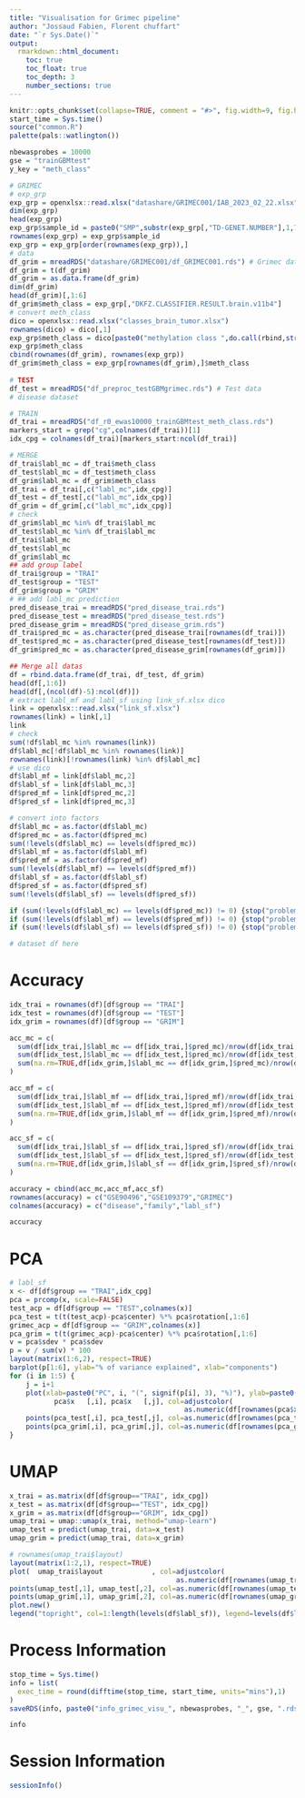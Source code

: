 ```yaml
---
title: "Visualisation for Grimec pipeline"
author: "Jossaud Fabien, Florent chuffart"
date: "`r Sys.Date()`"
output: 
  rmarkdown::html_document:
    toc: true
    toc_float: true
    toc_depth: 3
    number_sections: true
---
```



```r
knitr::opts_chunk$set(collapse=TRUE, comment = "#>", fig.width=9, fig.height=6, eval=TRUE, echo=FALSE, results="hide")
start_time = Sys.time()
source("common.R")
palette(pals::watlington())
```

```r
nbewasprobes = 10000
gse = "trainGBMtest"
y_key = "meth_class"
```

```r
# GRIMEC
# exp_grp
exp_grp = openxlsx::read.xlsx("datashare/GRIMEC001/IAB_2023_02_22.xlsx",sheet=2)
dim(exp_grp)
head(exp_grp)
exp_grp$sample_id = paste0("SMP",substr(exp_grp[,"TD-GENET.NUMBER"],1,7),"_",exp_grp[,"BEADCHIP.SAMPLE.NUMBER"])
rownames(exp_grp) = exp_grp$sample_id
exp_grp = exp_grp[order(rownames(exp_grp)),]
# data
df_grim = mreadRDS("datashare/GRIMEC001/df_GRIMEC001.rds") # Grimec data
df_grim = t(df_grim)
df_grim = as.data.frame(df_grim)
dim(df_grim)
head(df_grim)[,1:6]
df_grim$meth_class = exp_grp[,"DKFZ.CLASSIFIER.RESULT.brain.v11b4"]
# convert meth_class
dico = openxlsx::read.xlsx("classes_brain_tumor.xlsx")
rownames(dico) = dico[,1]
exp_grp$meth_class = dico[paste0("methylation class ",do.call(rbind,strsplit(do.call(rbind,strsplit(gsub("pediatric","paediatric",gsub("\r\n"," ",gsub("0,","0.",gsub( "Methylation class family", "MCF",df_grim$meth_class )))), "ethylation class "))[,2]," 0.",fixed=TRUE))[,1]),2]
exp_grp$meth_class
cbind(rownames(df_grim), rownames(exp_grp))
df_grim$meth_class = exp_grp[rownames(df_grim),]$meth_class
               
# TEST
df_test = mreadRDS("df_preproc_testGBMgrimec.rds") # Test data
# disease dataset

# TRAIN
df_trai = mreadRDS("df_r0_ewas10000_trainGBMtest_meth_class.rds")
markers_start = grep("cg",colnames(df_trai))[1]
idx_cpg = colnames(df_trai)[markers_start:ncol(df_trai)]

# MERGE
df_trai$labl_mc = df_trai$meth_class
df_test$labl_mc = df_test$meth_class
df_grim$labl_mc = df_grim$meth_class
df_trai = df_trai[,c("labl_mc",idx_cpg)]
df_test = df_test[,c("labl_mc",idx_cpg)]
df_grim = df_grim[,c("labl_mc",idx_cpg)]
# check
df_grim$labl_mc %in% df_trai$labl_mc
df_test$labl_mc %in% df_trai$labl_mc
df_trai$labl_mc
df_test$labl_mc
df_grim$labl_mc
## add group label
df_trai$group = "TRAI"
df_test$group = "TEST"
df_grim$group = "GRIM"
# ## add labl_mc prediction
pred_disease_trai = mreadRDS("pred_disease_trai.rds")
pred_disease_test = mreadRDS("pred_disease_test.rds")
pred_disease_grim = mreadRDS("pred_disease_grim.rds")
df_trai$pred_mc = as.character(pred_disease_trai[rownames(df_trai)])
df_test$pred_mc = as.character(pred_disease_test[rownames(df_test)])
df_grim$pred_mc = as.character(pred_disease_grim[rownames(df_grim)])

## Merge all datas
df = rbind.data.frame(df_trai, df_test, df_grim)
head(df[,1:6])
head(df[,(ncol(df)-5):ncol(df)])
# extract labl_mf and labl_sf using link_sf.xlsx dico
link = openxlsx::read.xlsx("link_sf.xlsx")
rownames(link) = link[,1]
link
# check
sum(!df$labl_mc %in% rownames(link))
df$labl_mc[!df$labl_mc %in% rownames(link)]
rownames(link)[!rownames(link) %in% df$labl_mc]
# use dico
df$labl_mf = link[df$labl_mc,2]
df$labl_sf = link[df$labl_mc,3]
df$pred_mf = link[df$pred_mc,2]
df$pred_sf = link[df$pred_mc,3]

# convert into factors
df$labl_mc = as.factor(df$labl_mc)
df$pred_mc = as.factor(df$pred_mc)
sum(!levels(df$labl_mc) == levels(df$pred_mc))
df$labl_mf = as.factor(df$labl_mf)
df$pred_mf = as.factor(df$pred_mf)
sum(!levels(df$labl_mf) == levels(df$pred_mf))
df$labl_sf = as.factor(df$labl_sf)
df$pred_sf = as.factor(df$pred_sf)
sum(!levels(df$labl_sf) == levels(df$pred_sf))

if (sum(!levels(df$labl_mc) == levels(df$pred_mc)) != 0) {stop("problem in factor conversion")}
if (sum(!levels(df$labl_mf) == levels(df$pred_mf)) != 0) {stop("problem in factor conversion")}
if (sum(!levels(df$labl_sf) == levels(df$pred_sf)) != 0) {stop("problem in factor conversion")}

# dataset df here
```

# Accuracy 

```r
idx_trai = rownames(df)[df$group == "TRAI"]
idx_test = rownames(df)[df$group == "TEST"]
idx_grim = rownames(df)[df$group == "GRIM"]

acc_mc = c(
  sum(df[idx_trai,]$labl_mc == df[idx_trai,]$pred_mc)/nrow(df[idx_trai,]), 
  sum(df[idx_test,]$labl_mc == df[idx_test,]$pred_mc)/nrow(df[idx_test,]), 
  sum(na.rm=TRUE,df[idx_grim,]$labl_mc == df[idx_grim,]$pred_mc)/nrow(df[idx_grim,])
)

acc_mf = c(
  sum(df[idx_trai,]$labl_mf == df[idx_trai,]$pred_mf)/nrow(df[idx_trai,]), 
  sum(df[idx_test,]$labl_mf == df[idx_test,]$pred_mf)/nrow(df[idx_test,]), 
  sum(na.rm=TRUE,df[idx_grim,]$labl_mf == df[idx_grim,]$pred_mf)/nrow(df[idx_grim,])
)

acc_sf = c(
  sum(df[idx_trai,]$labl_sf == df[idx_trai,]$pred_sf)/nrow(df[idx_trai,]), 
  sum(df[idx_test,]$labl_sf == df[idx_test,]$pred_sf)/nrow(df[idx_test,]), 
  sum(na.rm=TRUE,df[idx_grim,]$labl_sf == df[idx_grim,]$pred_sf)/nrow(df[idx_grim,])
)

accuracy = cbind(acc_mc,acc_mf,acc_sf)
rownames(accuracy) = c("GSE90496","GSE109379","GRIMEC")
colnames(accuracy) = c("disease","family","labl_sf") 
```

````r
accuracy
````







# PCA

```r
# labl_sf
x <- df[df$group == "TRAI",idx_cpg]
pca = prcomp(x, scale=FALSE)
test_acp = df[df$group == "TEST",colnames(x)]
pca_test = t(t(test_acp)-pca$center) %*% pca$rotation[,1:6]
grimec_acp = df[df$group == "GRIM",colnames(x)]
pca_grim = t(t(grimec_acp)-pca$center) %*% pca$rotation[,1:6]
v = pca$sdev * pca$sdev
p = v / sum(v) * 100
layout(matrix(1:6,2), respect=TRUE)
barplot(p[1:6], ylab="% of variance explained", xlab="components")
for (i in 1:5) {
    j = i+1
    plot(xlab=paste0("PC", i, "(", signif(p[i], 3), "%)"), ylab=paste0("PC", j, "(", signif(p[j], 3), "%)")
           pca$x   [,i], pca$x   [,j], col=adjustcolor(
                                           as.numeric(df[rownames(pca$x),]$labl_sf), alpha.f=0.3), pch=16)  
    points(pca_test[,i], pca_test[,j], col=as.numeric(df[rownames(pca_test),]$pred_sf)           , pch=".")
    points(pca_grim[,i], pca_grim[,j], col=as.numeric(df[rownames(pca_grim),]$pred_sf)           , pch=1)
}
```








# UMAP

```r
x_trai = as.matrix(df[df$group=="TRAI", idx_cpg])
x_test = as.matrix(df[df$group=="TEST", idx_cpg])
x_grim = as.matrix(df[df$group=="GRIM", idx_cpg])
umap_trai = umap::umap(x_trai, method="umap-learn")
umap_test = predict(umap_trai, data=x_test)
umap_grim = predict(umap_trai, data=x_grim)

# rownames(umap_trai$layout)
layout(matrix(1:2,1), respect=TRUE)
plot(  umap_trai$layout            , col=adjustcolor(
                                         as.numeric(df[rownames(umap_trai$layout),]$labl_sf), alpha.f=0.1), pch=16 )
points(umap_test[,1], umap_test[,2], col=as.numeric(df[rownames(umap_test),]       $pred_sf)              , pch=".")
points(umap_grim[,1], umap_grim[,2], col=as.numeric(df[rownames(umap_grim),]       $pred_sf)              , pch=1  )
plot.new()
legend("topright", col=1:length(levels(df$labl_sf)), legend=levels(df$labl_sf), pch=16, cex=.8, title="Histology")
```




# Process Information 

```r
stop_time = Sys.time()
info = list(
  exec_time = round(difftime(stop_time, start_time, units="mins"),1)
)
saveRDS(info, paste0("info_grimec_visu_", nbewasprobes, "_", gse, ".rds"))
```

```r
info
```

# Session Information

```r
sessionInfo()
```

